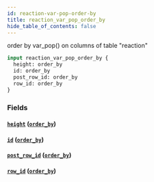 ```yaml
---
id: reaction-var-pop-order-by
title: reaction_var_pop_order_by
hide_table_of_contents: false
---
```


order by var_pop() on columns of table "reaction"

```graphql
input reaction_var_pop_order_by {
  height: order_by
  id: order_by
  post_row_id: order_by
  row_id: order_by
}
```

### Fields

#### [`height`](#) ([`order_by`](../enums/order-by))

#### [`id`](#) ([`order_by`](../enums/order-by))

#### [`post_row_id`](#) ([`order_by`](../enums/order-by))

#### [`row_id`](#) ([`order_by`](../enums/order-by))
